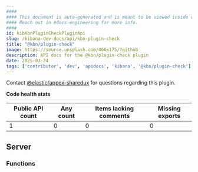 ```yaml
---
####
#### This document is auto-generated and is meant to be viewed inside our experimental, new docs system.
#### Reach out in #docs-engineering for more info.
####
id: kibKbnPluginCheckPluginApi
slug: /kibana-dev-docs/api/kbn-plugin-check
title: "@kbn/plugin-check"
image: https://source.unsplash.com/400x175/?github
description: API docs for the @kbn/plugin-check plugin
date: 2025-03-24
tags: ['contributor', 'dev', 'apidocs', 'kibana', '@kbn/plugin-check']
---
```




Contact [@elastic/appex-sharedux](https://github.com/orgs/elastic/teams/appex-sharedux) for questions regarding this plugin.

**Code health stats**

| Public API count  | Any count | Items lacking comments | Missing exports |
|-------------------|-----------|------------------------|-----------------|
| 1 | 0 | 0 | 0 |

## Server

### Functions
<DocDefinitionList data={kbnPluginCheckObj.server.functions}/>

